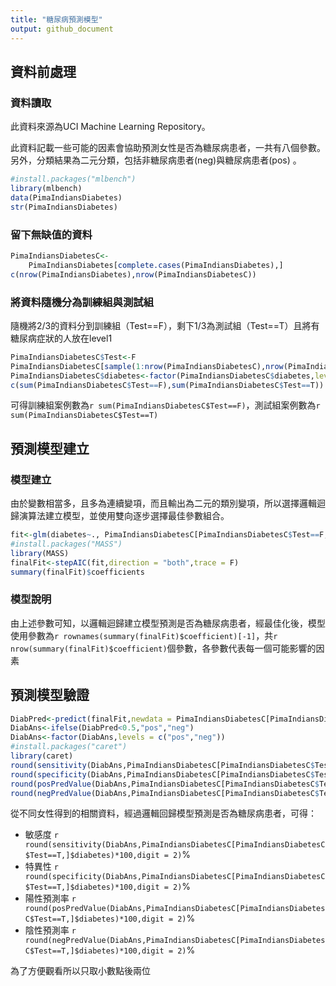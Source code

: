 ---
title: "糖尿病預測模型"
output: github_document
---

## 資料前處理

### 資料讀取
此資料來源為UCI Machine Learning Repository。

此資料記載一些可能的因素會協助預測女性是否為糖尿病患者，一共有八個參數。另外，分類結果為二元分類，包括非糖尿病患者(neg)與糖尿病患者(pos) 。

```{r message=F,warning=F}
#install.packages("mlbench")
library(mlbench)
data(PimaIndiansDiabetes)
str(PimaIndiansDiabetes) 
```

### 留下無缺值的資料
```{r message=F,warning=F}
PimaIndiansDiabetesC<-
    PimaIndiansDiabetes[complete.cases(PimaIndiansDiabetes),] 
c(nrow(PimaIndiansDiabetes),nrow(PimaIndiansDiabetesC))
```
### 將資料隨機分為訓練組與測試組

隨機將2/3的資料分到訓練組（Test==F），剩下1/3為測試組（Test==T）且將有糖尿病症狀的人放在level1

```{r}
PimaIndiansDiabetesC$Test<-F 
PimaIndiansDiabetesC[sample(1:nrow(PimaIndiansDiabetesC),nrow(PimaIndiansDiabetesC)/3),]$Test<-T
PimaIndiansDiabetesC$diabetes<-factor(PimaIndiansDiabetesC$diabetes,levels=c("pos","neg"))
c(sum(PimaIndiansDiabetesC$Test==F),sum(PimaIndiansDiabetesC$Test==T))
```

可得訓練組案例數為`r sum(PimaIndiansDiabetesC$Test==F)`，測試組案例數為`r sum(PimaIndiansDiabetesC$Test==T)`

## 預測模型建立

### 模型建立
   
由於變數相當多，且多為連續變項，而且輸出為二元的類別變項，所以選擇邏輯迴歸演算法建立模型，並使用雙向逐步選擇最佳參數組合。

```{r warning=F,message=F}
fit<-glm(diabetes~., PimaIndiansDiabetesC[PimaIndiansDiabetesC$Test==F,],family="binomial")
#install.packages("MASS")
library(MASS)
finalFit<-stepAIC(fit,direction = "both",trace = F)
summary(finalFit)$coefficients
```

### 模型說明

由上述參數可知，以邏輯迴歸建立模型預測是否為糖尿病患者，經最佳化後，模型使用參數為`r rownames(summary(finalFit)$coefficient)[-1]`，共`r nrow(summary(finalFit)$coefficient)`個參數，各參數代表每一個可能影響的因素
 
## 預測模型驗證

```{r warning=F,message=F,fig.height=4.5}
DiabPred<-predict(finalFit,newdata = PimaIndiansDiabetesC[PimaIndiansDiabetesC$Test==T,])
DiabAns<-ifelse(DiabPred<0.5,"pos","neg") 
DiabAns<-factor(DiabAns,levels = c("pos","neg"))
#install.packages("caret")
library(caret)
round(sensitivity(DiabAns,PimaIndiansDiabetesC[PimaIndiansDiabetesC$Test==T,]$diabetes),digit = 2)
round(specificity(DiabAns,PimaIndiansDiabetesC[PimaIndiansDiabetesC$Test==T,]$diabetes),digit = 2)
round(posPredValue(DiabAns,PimaIndiansDiabetesC[PimaIndiansDiabetesC$Test==T,]$diabetes),digit = 2)
round(negPredValue(DiabAns,PimaIndiansDiabetesC[PimaIndiansDiabetesC$Test==T,]$diabetes),digit = 2)
```

從不同女性得到的相關資料，經過邏輯回歸模型預測是否為糖尿病患者，可得：

- 敏感度 `r round(sensitivity(DiabAns,PimaIndiansDiabetesC[PimaIndiansDiabetesC$Test==T,]$diabetes)*100,digit = 2)`%
- 特異性 `r round(specificity(DiabAns,PimaIndiansDiabetesC[PimaIndiansDiabetesC$Test==T,]$diabetes)*100,digit = 2)`%
- 陽性預測率 `r round(posPredValue(DiabAns,PimaIndiansDiabetesC[PimaIndiansDiabetesC$Test==T,]$diabetes)*100,digit = 2)`%
- 陰性預測率 `r round(negPredValue(DiabAns,PimaIndiansDiabetesC[PimaIndiansDiabetesC$Test==T,]$diabetes)*100,digit = 2)`%

為了方便觀看所以只取小數點後兩位
